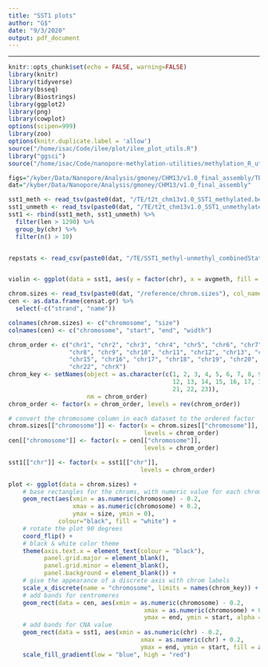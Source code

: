 ```yaml
---
title: "SST1 plots"
author: "G$"
date: "9/3/2020"
output: pdf_document
---
```


---
```r
knitr::opts_chunk$set(echo = FALSE, warning=FALSE)
library(knitr)
library(tidyverse)
library(bsseq)
library(Biostrings)
library(ggplot2)
library(png)
library(cowplot)
options(scipen=999)
library(zoo)
options(knitr.duplicate.label = 'allow')
source("/home/isac/Code/ilee/plot/ilee_plot_utils.R")
library("ggsci")
source("/home/isac/Code/nanopore-methylation-utilities/methylation_R_utils.R")
```

```r
figs="/kyber/Data/Nanopore/Analysis/gmoney/CHM13/v1.0_final_assembly/TE/figures"
dat="/kyber/Data/Nanopore/Analysis/gmoney/CHM13/v1.0_final_assembly"

sst1_meth <- read_tsv(paste0(dat, "/TE/t2t_chm13v1.0_SST1_methylated.bed"))
sst1_unmeth <- read_tsv(paste0(dat, "/TE/t2t_chm13v1.0_SST1_unmethylated.bed"))
sst1 <- rbind(sst1_meth, sst1_unmeth) %>%
  filter(len > 1290) %>%
  group_by(chr) %>%
  filter(n() > 10)


repstats <- read_csv(paste0(dat, "/TE/SST1_methyl-unmethyl_combinedStats--all--species.csv"))


violin <- ggplot(data = sst1, aes(y = factor(chr), x = avgmeth, fill = clust_meth))+geom_density_ridges(rel_min_height = 0.01,scale = 0.9,quantile_lines = TRUE, quantiles = 2, bandwidth = .025)+theme_classic(base_size = 20)+labs(x = "Methylation", y = "Repeat")

```

```r
chrom.sizes <- read_tsv(paste0(dat, "/reference/chrom.sizes"), col_names = F)
cen <- as.data.frame(censat.gr) %>%
  select(-c("strand", "name"))

colnames(chrom.sizes) <- c("chromosome", "size")
colnames(cen) <- c("chromosome", "start", "end", "width")

chrom_order <- c("chr1", "chr2", "chr3", "chr4", "chr5", "chr6", "chr7", 
                 "chr8", "chr9", "chr10", "chr11", "chr12", "chr13", "chr14", 
                 "chr15", "chr16", "chr17", "chr18", "chr19", "chr20", "chr21", 
                 "chr22", "chrX")
chrom_key <- setNames(object = as.character(c(1, 2, 3, 4, 5, 6, 7, 8, 9, 10, 11, 
                                              12, 13, 14, 15, 16, 17, 18, 19, 20, 
                                              21, 22, 23)), 
                      nm = chrom_order)
chrom_order <- factor(x = chrom_order, levels = rev(chrom_order))

# convert the chromosome column in each dataset to the ordered factor
chrom.sizes[["chromosome"]] <- factor(x = chrom.sizes[["chromosome"]], 
                                      levels = chrom_order)
cen[["chromosome"]] <- factor(x = cen[["chromosome"]], 
                                      levels = chrom_order)

sst1[["chr"]] <- factor(x = sst1[["chr"]], 
                                     levels = chrom_order)

plot <- ggplot(data = chrom.sizes) + 
    # base rectangles for the chroms, with numeric value for each chrom on the x-axis
    geom_rect(aes(xmin = as.numeric(chromosome) - 0.2, 
                  xmax = as.numeric(chromosome) + 0.2, 
                  ymax = size, ymin = 0), 
              colour="black", fill = "white") + 
    # rotate the plot 90 degrees
    coord_flip() +
    # black & white color theme 
    theme(axis.text.x = element_text(colour = "black"), 
          panel.grid.major = element_blank(), 
          panel.grid.minor = element_blank(), 
          panel.background = element_blank()) + 
    # give the appearance of a discrete axis with chrom labels
    scale_x_discrete(name = "chromosome", limits = names(chrom_key)) +
    # add bands for centromeres
    geom_rect(data = cen, aes(xmin = as.numeric(chromosome) - 0.2, 
                                      xmax = as.numeric(chromosome) + 0.2, 
                                      ymax = end, ymin = start, alpha = .5)) +
    # add bands for CNA value
    geom_rect(data = sst1, aes(xmin = as.numeric(chr) - 0.2, 
                                     xmax = as.numeric(chr) + 0.2, 
                                     ymax = end, ymin = start, fill = avgmeth)) + 
    scale_fill_gradient(low = "blue", high = "red") 

```

